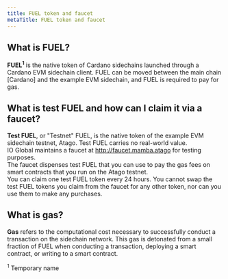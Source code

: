 ```yaml
---
title: FUEL token and faucet
metaTitle: FUEL token and faucet
---
```


## What is FUEL?

**FUEL<sup>1</sup>** is the native token of Cardano sidechains launched through a Cardano EVM sidechain client. FUEL can be moved between the main chain [Cardano] and the example EVM sidechain, and FUEL is required to pay for gas.

## What is test FUEL and how can I claim it via a faucet?

**Test FUEL**, or "Testnet" FUEL, is the native token of the example EVM sidechain testnet, Atago. Test FUEL carries no real-world value.  
IO Global maintains a faucet at http://faucet.mamba.atago for testing purposes.  
The faucet dispenses test FUEL that you can use to pay the gas fees on smart contracts that you run on the Atago testnet.  
You can claim one test FUEL token every 24 hours. 
You cannot swap the test FUEL tokens you claim from the faucet for any other token, nor can you use them to make any purchases.  


## What is gas?

**Gas** refers to the computational cost necessary to successfully conduct a transaction on the sidechain network. This gas is detonated from a small fraction of FUEL when conducting a transaction, deploying a smart contract, or writing to a smart contract.  

  
<sup>1</sup> Temporary name  
